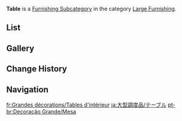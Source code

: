 {{About|interior tables|exterior tables|Outdoor Furnishing/Table}}
{{Terminology Infobox
|title        = Table
|image        = Icon Housing Large Furnishing Table.png
|type         = Item Groups
|type2        = Furnishing Subcategories
|type3        = Interior Furnishings
|type4        = Large Furnishing
}}
'''Table''' is a [[Furnishing Subcategory]] in the category [[Large Furnishing]].

==List==
{{Furnishings by Category Table|Large Furnishing Table|nocategory=1|version=1}}

==Gallery==
{{Furnishings by Category Gallery|Large Furnishing Table}}

==Change History==
{{Change History|1.5}}

==Navigation==
{{Furnishing Navbox|interior}}

[[Category:Large Furnishing Table| ]]

[[fr:Grandes décorations/Tables d'intérieur]]
[[ja:大型調度品/テーブル]]
[[pt-br:Decoração Grande/Mesa]]
